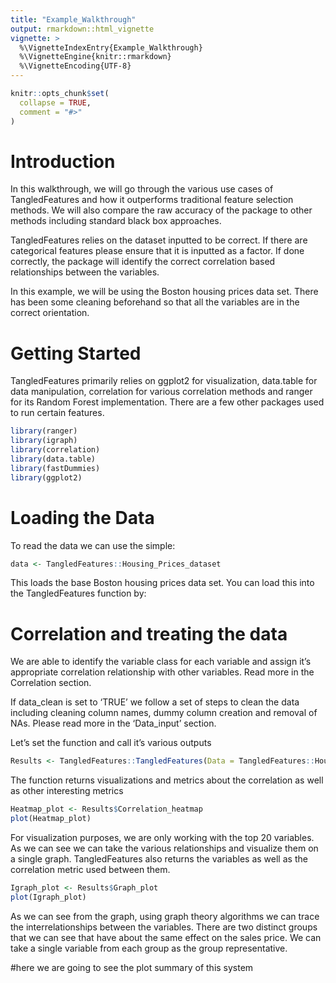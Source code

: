```yaml
---
title: "Example_Walkthrough"
output: rmarkdown::html_vignette
vignette: >
  %\VignetteIndexEntry{Example_Walkthrough}
  %\VignetteEngine{knitr::rmarkdown}
  %\VignetteEncoding{UTF-8}
---
```


```r
knitr::opts_chunk$set(
  collapse = TRUE,
  comment = "#>"
)
```


# Introduction
In this walkthrough, we will go through the various use cases of TangledFeatures and how it outperforms traditional feature selection methods. We will also compare the raw accuracy of the package to other methods including standard black box approaches. 

TangledFeatures relies on the dataset inputted to be correct. If there are categorical features please ensure that it is inputted as a factor. If done correctly, the package will identify the correct correlation based relationships between the variables. 

In this example, we will be using the Boston housing prices data set. There has been some cleaning beforehand so that all the variables are in the correct orientation. 

# Getting Started 
TangledFeatures primarily relies on ggplot2 for visualization, data.table for data manipulation, correlation for various correlation methods and ranger for its Random Forest implementation. There are a few other packages used to run certain features. 

```r
library(ranger)
library(igraph)
library(correlation)
library(data.table)
library(fastDummies)
library(ggplot2)
```

# Loading the Data
To read the data we can use the simple: 

```r
data <- TangledFeatures::Housing_Prices_dataset
```

This loads the base Boston housing prices data set. You can load this into the TangledFeatures function by:

# Correlation and treating the data
We are able to identify the variable class for each variable and assign it's appropriate correlation relationship with other variables. Read more in the Correlation section.

If data_clean is set to 'TRUE' we follow a set of steps to clean the data including cleaning column names, dummy column creation and removal of NAs. Please read more in the 'Data_input' section.

Let's set the function and call it's various outputs 
```r
Results <- TangledFeatures::TangledFeatures(Data = TangledFeatures::Housing_Prices_dataset, Y_var = 'SalePrice', Focus_variables = list(), corr_cutoff = 0.7, RF_coverage = 0.95, num_features = 5,  plot = TRUE, fast_calculation = FALSE, cor1 = 'pearson', cor2 = 'polychoric', cor3 = 'spearman')
```

The function returns visualizations and metrics about the correlation as well as other interesting metrics 

```r
Heatmap_plot <- Results$Correlation_heatmap
plot(Heatmap_plot)
```

For visualization purposes, we are only working with the top 20 variables. As we can see we can take the various relationships and visualize them on a single graph. TangledFeatures also returns the variables as well as the correlation metric used between them. 


```r
Igraph_plot <- Results$Graph_plot
plot(Igraph_plot)
```

As we can see from the graph, using graph theory algorithms we can trace the interrelationships between the variables. There are two distinct groups that we can see that have about the same effect on the sales price. We can take a single variable from each group as the group representative. 


#here we are going to see the plot summary of this system


